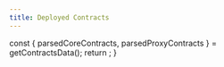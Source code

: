 ```yaml
---
title: Deployed Contracts
---
```




  const { parsedCoreContracts, parsedProxyContracts } = getContractsData();
  return <DeployedContracts parsedCoreContracts={parsedCoreContracts} parsedProxyContracts={parsedProxyContracts} />;
}
